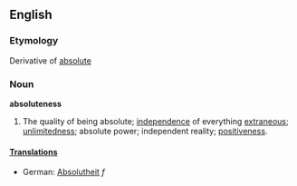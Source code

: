 ==English==

===Etymology===
Derivative of [[absolute]]
===Noun===
'''absoluteness'''

#The quality of being absolute; [[independence]] of everything [[extraneous]]; [[unlimitedness]]; absolute power; independent reality; [[positiveness]].

====[[Translation]]s====
*German: [[Absolutheit]] ''f''